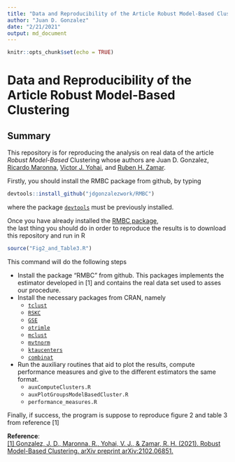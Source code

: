```yaml
---
title: "Data and Reproducibility of the Article Robust Model-Based Clustering"
author: "Juan D. Gonzalez"
date: "2/21/2021"
output: md_document
---
```


```r
knitr::opts_chunk$set(echo = TRUE)
```

# Data and Reproducibility of the Article Robust Model-Based Clustering

## Summary

This repository is for reproducing the analysis on real data of the article
_Robust Model-Based_ Clustering whose authors are Juan D. Gonzalez, [Ricardo Maronna](https://scholar.google.com/citations?user=Cqa77SYAAAAJ&hl=en), 
[Victor J. Yohai](https://scholar.google.com/citations?user=fBUfRqcAAAAJ&hl=en), and [Ruben H. Zamar](https://scholar.google.ca/citations?user=XgRp4HUAAAAJ&hl=en). 

Firstly, you should install the RMBC package from github, by typing  
``` r
devtools::install_github("jdgonzalezwork/RMBC")
``` 
where the package [`devtools`](https://cran.r-project.org/web/packages/devtools/index.html) must be previously installed. 

Once you have already installed the [RMBC package](https://github.com/jdgonzalezwork/RMBC/),  
the last thing you should do in order to reproduce the results is to download 
this repository and run in R

```r
source("Fig2_and_Table3.R")
```
This command will do the following steps

* Install the package "RMBC" from github. This packages implements the estimator 
developed in [1] and contains the real data set used to asses our procedure. 
* Install the necessary packages from CRAN, namely
  * [`tclust`](https://cran.r-project.org/web/packages/tclust/index.html)
  * [`RSKC`](https://cran.r-project.org/web/packages/RSKC/index.html)
  * [`GSE`](https://cran.r-project.org/web/packages/GSE/index.html)
  * [`otrimle`](https://cran.r-project.org/web/packages/otrimle/index.html)
  * [`mclust`](https://cran.r-project.org/web/packages/mclust/index.html)
  * [`mvtnorm`](https://cran.r-project.org/web/packages/mvtnorm/index.html)
  * [`ktaucenters`](https://cran.r-project.org/web/packages/ktaucenters/index.html)
  * [`combinat`](https://cran.r-project.org/web/packages/combinat/index.html)
* Run the  auxiliary routines that aid to plot the results, compute performance measures and 
  give to the different estimators the same format. 
  * `auxComputeClusters.R`
  * `auxPlotGroupsModelBasedCluster.R`
  * `performance_measures.R`

Finally, if success, the program is suppose to reproduce figure 2 and table 3 from reference [1] 
  
**Reference**:   
[[1] Gonzalez, J. D., Maronna, R., Yohai, V. J., & Zamar, R. H. (2021). Robust Model-Based Clustering. arXiv preprint arXiv:2102.06851.](https://arxiv.org/pdf/2102.06851v2.pdf)
